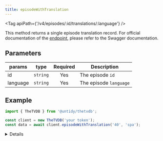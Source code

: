 ```yaml
---
title: episodeWithTranslation
---
```



<Tag apiPath={'/v4/episodes/:id/translations/:language'} />

This method returns a single episode translation record. For official documentation of the
[endpoint](https://thetvdb.github.io/v4-api/#/Episodes/getEpisodeTranslation), please refer to the Swagger
documentation.

## Parameters

| params   | type     | Required | Description            |
| -------- | -------- | :------: | ---------------------- |
| id       | `string` |   Yes    | The episode `id`       |
| language | `string` |   Yes    | The episode `language` |

## Example

```js {4}
import { TheTVDB } from '@untidy/thetvdb';

const client = new TheTVDB('your token');
const data = await client.episodeWithTranslation('40', 'spa');
```

<Details>

```js
{
  status: 'success',
  data: {
    name: 'El Baile',
    overview:
      'Buffy y Cordelia compiten por ser reina del baile, intentando ambas captar la ayuda de los demás. Paralelamente, un vampiro ha convocado a varios asesinos demoníacos, cuyo objetivo es matar a las Cazadoras.',
    language: 'spa',
  },
};
```

</Details>
